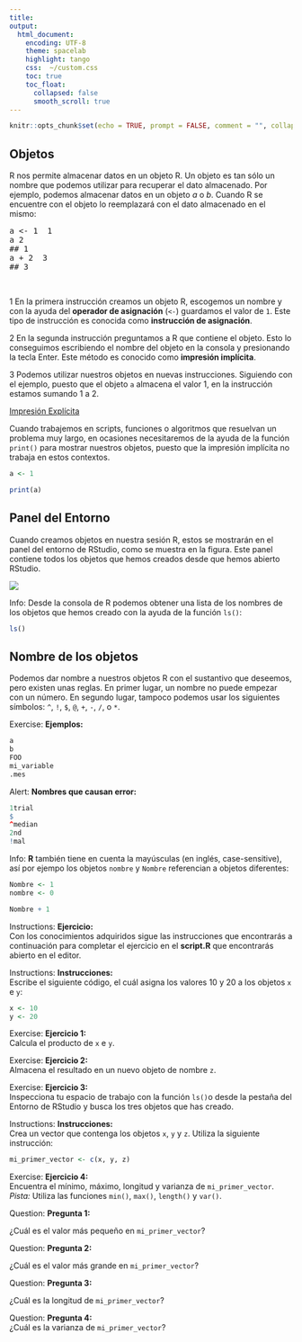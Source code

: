```yaml
---
title: 
output:
  html_document:
    encoding: UTF-8
    theme: spacelab
    highlight: tango
    css:  ~/custom.css
    toc: true
    toc_float: 
      collapsed: false
      smooth_scroll: true
---
```


```r
knitr::opts_chunk$set(echo = TRUE, prompt = FALSE, comment = "", collapse = TRUE)
```

## Objetos

R nos permite almacenar datos en un objeto R. Un objeto es tan sólo un nombre que podemos utilizar para recuperar el dato almacenado. Por ejemplo, podemos almacenar datos en un objeto _a_ o _b_. Cuando R se encuentre con el objeto lo reemplazará con el dato almacenado en el mismo:

<pre class="sourceCode r">
a <- 1  <span class="badge badge-light">1</span>
a <span class="badge badge-light">2</span>
## 1
</pre>

<pre class="sourceCode r">
a + 2  <span class="badge badge-light">3</span>
## 3
</pre>

</br>

<span class="badge badge-light">1</span> En la primera instrucción creamos un objeto R, escogemos un nombre y con la ayuda del __operador de asignación__ (`<-`) guardamos el valor de `1`. Este tipo de instrucción es conocida como __instrucción de asignación__.

<span class="badge badge-light">2</span> En la segunda instrucción preguntamos a R que contiene el objeto. Esto lo conseguimos escribiendo el nombre del objeto en la consola y presionando la tecla <span class="label label-default">Enter</span>. Este método es conocido como __impresión implícita__.



<span class="badge badge-light">3</span> Podemos utilizar nuestros objetos en nuevas instrucciones. Siguiendo con el ejemplo, puesto que el objeto `a` almacena el valor 1, en la instrucción estamos sumando 1 a 2.

<p>
<a class="btn btn-info" data-toggle="collapse" href="#hint" aria-expanded="false" aria-controls="collapseExample">
<span class="glyphicon glyphicon-exclamation-sign" aria-hidden="true"> </span>   Impresión Explícita</a>
 
</p>
<div class="collapse" id="hint">
<div class="card card-block">
<div class="alert alert-info" role="alert">
Cuando trabajemos en scripts, funciones o algoritmos que resuelvan un problema muy largo, en ocasiones necesitaremos de la ayuda de la función `print()`
para mostrar nuestros objetos, puesto que la impresión implícita no trabaja en estos contextos.

```r
a <- 1
```


```r
print(a)
```
</div>
</div>
</div>

## Panel del Entorno

Cuando creamos objetos en nuestra sesión R, estos se mostrarán en el panel del entorno de RStudio, como se muestra en la figura. Este panel contiene todos los objetos que hemos creados desde que hemos abierto RStudio.


![](https://i.imgur.com/I16Edhi.png)

<div class="alert alert-info" role="alert">
<span class="glyphicon glyphicon-exclamation-sign" aria-hidden="true"></span>
<span class="sr-only">Info:</span>
Desde la consola de R podemos obtener una lista de los nombres de los objetos que hemos creado con la ayuda de la función `ls()`:

```r
ls()
```

</div>



## Nombre de los objetos

Podemos dar nombre a nuestros objetos R con el sustantivo que deseemos, pero existen unas reglas. En primer lugar, un nombre no puede empezar con un número. En segundo lugar, tampoco podemos usar los siguientes símbolos: `^`, `!`, `$`, `@`, `+`, `-`, `/`, o `*`.

<div class="alert alert-success" role="alert">
<span class="glyphicon glyphicon-pencil" aria-hidden="true"></span>
<span class="sr-only">Exercise:</span>
__Ejemplos:__

```r
a
b
FOO
mi_variable
.mes
```

</div>

<div class="alert alert-danger" role="alert">
<span class="glyphicon glyphicon-alert" aria-hidden="true"></span>
<span class="sr-only">Alert:</span>
__Nombres que causan error:__

```r
1trial
$
^median
2nd
!mal
```

</div>

<div class="alert alert-info" role="alert">
<span class="glyphicon glyphicon-exclamation-sign" aria-hidden="true"></span>
<span class="sr-only">Info:</span>
__R__ también tiene en cuenta la mayúsculas (en inglés, case-sensitive), así por ejempo los objetos `nombre` y `Nombre` referencian a objetos diferentes:

```r
Nombre <- 1
nombre <- 0
```

```r
Nombre + 1
```

</div>

<div class="alert alert-success" role="alert">
<span class="glyphicon glyphicon-education" aria-hidden="true"></span>
<span class="sr-only">Instructions:</span>
**Ejercicio:**</br>
Con los conocimientos adquiridos sigue las instrucciones que encontrarás a 
continuación para completar el ejercicio en el __script.R__ que encontrarás abierto en el editor.
</div>

 

<div class="panel panel-success">
<div class="panel-body">

<div class="alert alert-success" role="alert">
<span class="glyphicon glyphicon-tasks" aria-hidden="true"></span>
<span class="sr-only">Instructions:</span>
**Instrucciones:**  
Escribe el siguiente código, el cuál asigna los valores 10 y 20 a los objetos `x` e `y`:

```r
x <- 10
y <- 20
```

</div>

<div class="alert alert-success" role="alert">
<span class="glyphicon glyphicon-pencil" aria-hidden="true"></span>
<span class="sr-only">Exercise:</span>
**Ejercicio 1:** </br>
Calcula el producto de `x` e `y`.
</div>

<div class="alert alert-success" role="alert">
<span class="glyphicon glyphicon-pencil" aria-hidden="true"></span>
<span class="sr-only">Exercise:</span>
**Ejercicio 2:** </br>
Almacena el resultado en un nuevo objeto de nombre `z`.
</div>
 
<div class="alert alert-success" role="alert">
<span class="glyphicon glyphicon-pencil" aria-hidden="true"></span>
<span class="sr-only">Exercise:</span>
**Ejercicio 3:** </br>
Inspecciona tu espacio de trabajo con la función `ls()`o desde la pestaña del <span class="badge badge-primary">Entorno</span> de RStudio y busca los tres objetos que has creado.
</div>

<div class="alert alert-success" role="alert">
<span class="glyphicon glyphicon-tasks" aria-hidden="true"></span>
<span class="sr-only">Instructions:</span>
**Instrucciones:**  
Crea un vector que contenga los objetos `x`, `y` y `z`. Utiliza la siguiente instrucción:

```r
mi_primer_vector <- c(x, y, z)
```

</div>

<div class="alert alert-success" role="alert">
<span class="glyphicon glyphicon-pencil" aria-hidden="true"></span>
<span class="sr-only">Exercise:</span>
**Ejercicio 4:** </br>
Encuentra el mínimo, máximo, longitud y varianza de `mi_primer_vector`. _Pista:_ Utiliza las funciones `min()`, `max()`, `length()` y `var()`.
</div>

</div>
</div>



<div class="alert alert-warning" role="alert">
<span class="glyphicon glyphicon-question-sign" aria-hidden="true"></span>
<span class="sr-only">Question:</span>
**Pregunta 1:**  

¿Cuál es el valor más pequeño en `mi_primer_vector`?
</div>


<div class="alert alert-warning" role="alert">
<span class="glyphicon glyphicon-question-sign" aria-hidden="true"></span>
<span class="sr-only">Question:</span>
**Pregunta 2:**  

¿Cuál es el valor más grande en `mi_primer_vector`?
</div>


<div class="alert alert-warning" role="alert">
<span class="glyphicon glyphicon-question-sign" aria-hidden="true"></span>
<span class="sr-only">Question:</span>
**Pregunta 3:**  

¿Cuál es la longitud de `mi_primer_vector`?
</div>

<div class="alert alert-warning" role="alert">
<span class="glyphicon glyphicon-question-sign" aria-hidden="true"></span>
<span class="sr-only">Question:</span>
**Pregunta 4:**  
¿Cuál es la varianza de `mi_primer_vector`?
</div>




 
 